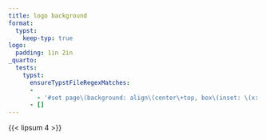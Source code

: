 ```yaml
---
title: logo background
format:
  typst:
    keep-typ: true
logo:
  padding: 1in 2in
_quarto:
  tests:
    typst:
      ensureTypstFileRegexMatches:
      -
        - '#set page\(background: align\(center\+top, box\(inset: \(x: 2in, y: 1\in\), image\("quarto.png", width: 225pt\)\)\)\)'
      - []
---
```


{{< lipsum 4 >}}

